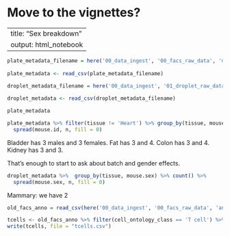 # Move to the vignettes?

---
title: "Sex breakdown"
output: html_notebook
---

```r
plate_metadata_filename = here('00_data_ingest', '00_facs_raw_data', 'metadata_FACS.csv')
  
plate_metadata <- read_csv(plate_metadata_filename)

droplet_metadata_filename = here('00_data_ingest', '01_droplet_raw_data', 'metadata_droplet.csv')
  
droplet_metadata <- read_csv(droplet_metadata_filename)
```

```r
plate_metadata
```

```r
plate_metadata %>% filter(tissue != 'Heart') %>% group_by(tissue, mouse.id) %>% count() %>% 
  spread(mouse.id, n, fill = 0)
```

Bladder has 3 males and 3 females. Fat has 3 and 4. Colon has 3 and 4. Kidney has 3 and 3.

That's enough to start to ask about batch and gender effects.

```r
droplet_metadata %>%  group_by(tissue, mouse.sex) %>% count() %>% 
  spread(mouse.sex, n, fill = 0)
```


Mammary: we have 2 
```r
old_facs_anno = read_csv(here('00_data_ingest', '00_facs_raw_data', 'annotations_FACS.csv'))
```



```r
tcells <- old_facs_anno %>% filter(cell_ontology_class == 'T cell') %>% pull(cell)
write(tcells, file = "tcells.csv")
```

